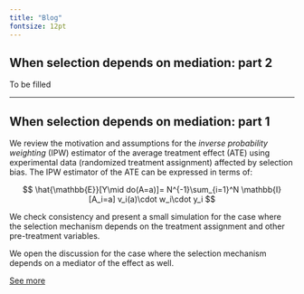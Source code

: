 ```yaml
---
title: "Blog"
fontsize: 12pt
---
```


## When selection depends on mediation: part 2

To be filled

------------------------------------------------------------------------

## When selection depends on mediation: part 1

We review the motivation and assumptions for the *inverse probability weighting* (IPW) estimator of the average treatment effect (ATE) using experimental data (randomized treatment assignment) affected by selection bias. The IPW estimator of the ATE can be expressed in terms of:

$$
\hat{\mathbb{E}}[Y\mid do(A=a)]= N^{-1}\sum_{i=1}^N \mathbb{I}[A_i=a] v_i(a)\cdot w_i\cdot y_i 
$$

We check consistency and present a small simulation for the case where the selection mechanism depends on the treatment assignment and other pre-treatment variables.

We open the discussion for the case where the selection mechanism depends on a mediator of the effect as well.

[See more](https://johandh2o.github.io/ipw-selection/)
